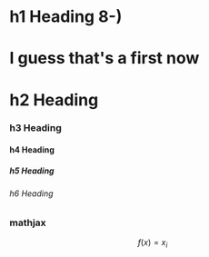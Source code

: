 

# h1 Heading 8-)
# I guess that's a first now
# h2 Heading
### h3 Heading
#### h4 Heading
##### h5 Heading
###### h6 Heading


### mathjax
$$f(x) = x_i$$